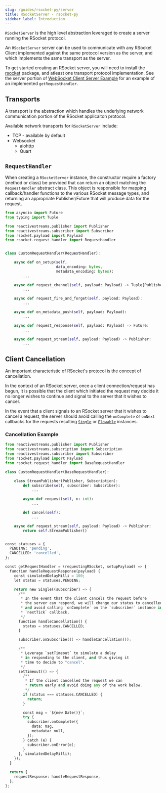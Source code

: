 ```yaml
---
slug: /guides/rsocket-py/server
title: RSocketServer - rsocket-py
sidebar_label: Introduction
---
```


`RSocketServer` is the high level abstraction leveraged to create a server running the RSocket protocol.

An `RSocketServer` server can be used to communicate with any RSocket Client implemented against the same protocol version as the server,
and which implements the same transport as the server.

To get started creating an RSocket server, you will need to install the [rsocket](https://pypi.org/project/rsocket/) package,
and atleast one transport protocol implementation. See the server portion of [WebSocket Client Server Example](/guides/rsocket-py#server-example)
for an example of an implemented `getRequestHandler`.

## Transports

A transport is the abstraction which handles the underlying network communication portion of the RSocket applicaiton protocol.

Available network transports for `RSocketServer` include:

- TCP - available by default
- Websocket
  - aiohttp
  - Quart

## `RequestHandler`

When creating a `RSocketServer` instance, the constructor require a factory (method or class) be provided that can
return an object matching the `RequestHandler` abstract class.
This object is responsible for mapping callback/handler functions to the various RSocket message types,
and returning an appropriate Publisher/Future that will produce data for the request.

```py
from asyncio import Future
from typing import Tuple

from reactivestreams.publisher import Publisher
from reactivestreams.subscriber import Subscriber
from rsocket.payload import Payload
from rsocket.request_handler import RequestHandler


class CustomRequestHandler(RequestHandler):

    async def on_setup(self,
                       data_encoding: bytes,
                       metadata_encoding: bytes):
        ...

    async def request_channel(self, payload: Payload) -> Tuple[Publisher, Subscriber]:
        ...

    async def request_fire_and_forget(self, payload: Payload):
        ...

    async def on_metadata_push(self, payload: Payload):
        ...

    async def request_response(self, payload: Payload) -> Future:
        ...

    async def request_stream(self, payload: Payload) -> Publisher:
        ...
```

## Client Cancellation

An important characteristic of RSocket's protocol is the concept of cancellation.

In the context of an RSocket server, once a client connection/request has begun, it is possible that the client which
initiated the request may decide it no longer wishes to continue and signal to the server that it wishes to cancel.

In the event that a client signals to an RSocket server that it wishes to cancel a request, the server should avoid
calling the `onComplete` or `onNext` callbacks for the requests resulting [`Single`](../rsocket-rxpy/single.mdx)
or [`Flowable`](../rsocket-rxpy/flowable.mdx) instances.

### Cancellation Example

```py
from reactivestreams.publisher import Publisher
from reactivestreams.subscription import Subscription
from reactivestreams.subscriber import Subscriber
from rsocket.payload import Payload
from rsocket.request_handler import BaseRequestHandler

class CustomRequestHandler(BaseRequestHandler):

    class StreamPublisher(Publisher, Subscription):
        def subscribe(self, subscriber: Subscriber):
            ...

        async def request(self, n: int):
            ...

        def cancel(self):
            ...

    async def request_stream(self, payload: Payload) -> Publisher:
        return self.StreamPublisher()


const statuses = {
  PENDING: 'pending',
  CANCELLED: 'cancelled',
};

const getRequestHandler = (requestingRSocket, setupPayload) => {
  function handleRequestResponse(payload) {
    const simulatedDelayMilli = 100;
    let status = statuses.PENDING;

    return new Single((subscriber) => {
      /**
       * In the event that the client cancels the request before
       * the server can respond, we will change our status to cancelled
       * and avoid calling `onComplete` on the `subscriber` instance in the
       * `nextTick` callback.
       */
      function handleCancellation() {
        status = statuses.CANCELLED;
      }

      subscriber.onSubscribe(() => handleCancellation());

      /**
       * Leverage `setTimeout` to simulate a delay
       * in responding to the client, and thus giving it
       * time to decide to "cancel".
       */
      setTimeout(() => {
        /**
         * If the client cancelled the request we can
         * return early and avoid doing any of the work below.
         */
        if (status === statuses.CANCELLED) {
          return;
        }

        const msg = `${new Date()}`;
        try {
          subscriber.onComplete({
            data: msg,
            metadata: null,
          });
        } catch (e) {
          subscriber.onError(e);
        }
      }, simulatedDelayMilli);
    });
  }

  return {
    requestResponse: handleRequestResponse,
  };
};
```
